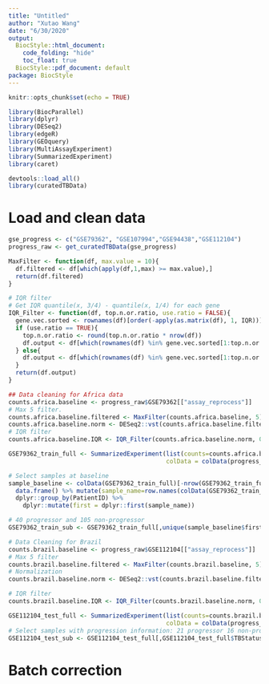 ```yaml
---
title: "Untitled"
author: "Xutao Wang"
date: "6/30/2020"
output:
  BiocStyle::html_document:
    code_folding: "hide"
    toc_float: true
  BiocStyle::pdf_document: default
package: BiocStyle
---
```


```r
knitr::opts_chunk$set(echo = TRUE)
```

```r
library(BiocParallel)
library(dplyr)
library(DESeq2)
library(edgeR)
library(GEOquery)
library(MultiAssayExperiment)
library(SummarizedExperiment)
library(caret)

devtools::load_all()
library(curatedTBData)
```

# Load and clean data
```r
gse_progress <- c("GSE79362", "GSE107994","GSE94438","GSE112104")
progress_raw <- get_curatedTBData(gse_progress)

MaxFilter <- function(df, max.value = 10){
  df.filtered <- df[which(apply(df,1,max) >= max.value),]
  return(df.filtered)
}

# IQR filter
# Get IQR quantile(x, 3/4) - quantile(x, 1/4) for each gene
IQR_Filter <- function(df, top.n.or.ratio, use.ratio = FALSE){
  gene.vec.sorted <- rownames(df)[order(-apply(as.matrix(df), 1, IQR))]
  if (use.ratio == TRUE){
    top.n.or.ratio <- round(top.n.or.ratio * nrow(df))
    df.output <- df[which(rownames(df) %in% gene.vec.sorted[1:top.n.or.ratio]),]
  } else{
    df.output <- df[which(rownames(df) %in% gene.vec.sorted[1:top.n.or.ratio]),]
  }
  return(df.output)
}

## Data cleaning for Africa data
counts.africa.baseline <- progress_raw$GSE79362[["assay_reprocess"]]
# Max 5 filter.
counts.africa.baseline.filtered <- MaxFilter(counts.africa.baseline, 5)
counts.africa.baseline.norm <- DESeq2::vst(counts.africa.baseline.filtered)
# IQR filter
counts.africa.baseline.IQR <- IQR_Filter(counts.africa.baseline.norm, 0.9, use.ratio = TRUE)

GSE79362_train_full <- SummarizedExperiment(list(counts=counts.africa.baseline.IQR),
                                            colData = colData(progress_raw$GSE79362))

# Select samples at baseline
sample_baseline <- colData(GSE79362_train_full)[-nrow(GSE79362_train_full),c("PatientID","MeasurementDay")] %>% 
  data.frame() %>% mutate(sample_name=row.names(colData(GSE79362_train_full))) %>% 
  dplyr::group_by(PatientID) %>%
    dplyr::mutate(first = dplyr::first(sample_name))

# 40 progressor and 105 non-progressor
GSE79362_train_sub <- GSE79362_train_full[,unique(sample_baseline$first)]

# Data Cleaning for Brazil
counts.brazil.baseline <- progress_raw$GSE112104[["assay_reprocess"]]
# Max 5 filter
counts.brazil.baseline.filtered <- MaxFilter(counts.brazil.baseline, 5)
# Normalization
counts.brazil.baseline.norm <- DESeq2::vst(counts.brazil.baseline.filtered)

# IQR filter
counts.brazil.baseline.IQR <- IQR_Filter(counts.brazil.baseline.norm, 0.9, use.ratio = TRUE)

GSE112104_test_full <- SummarizedExperiment(list(counts=counts.brazil.baseline.IQR),
                                            colData = colData(progress_raw$GSE112104))
# Select samples with progression information: 21 progressor 16 non-progressor
GSE112104_test_sub <- GSE112104_test_full[,GSE112104_test_full$TBStatus != "PTB"]

```

# Batch correction
```r

```

